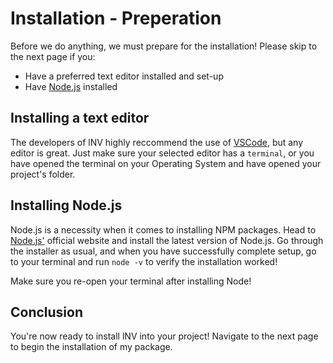 
# Installation - Preperation

Before we do anything, we must prepare for the installation! Please skip to the next page if you:

- Have a preferred text editor installed and set-up
- Have <a href="https://nodejs.org">Node.js</a> installed

## Installing a text editor

The developers of lNV highly reccommend the use of <a href="https://code.visualstudio.com">VSCode</a>, but any editor is great.
Just make sure your selected editor has a `terminal`, or you have opened the terminal on your Operating System and have opened your project's folder.

## Installing Node.js

Node.js is a necessity when it comes to installing NPM packages.
Head to <a class="font-semibold" href="https://nodejs.org">Node.js'</a> official website and install the latest version of Node.js.
Go through the installer as usual, and when you have successfully complete setup, go to your terminal and run `node -v` to verify the installation worked!

<Callout type="info">
    Make sure you re-open your terminal after installing Node!
</Callout>

## Conclusion

You're now ready to install lNV into your project! Navigate to the next page to begin the installation of my package.

